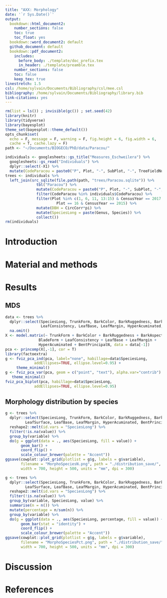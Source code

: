 ```yaml
---
title: "AXX: Morphology"
date: '`r Sys.Date()`'
output:
  bookdown::html_document2:
    number_sections: false
    toc: true
    toc_float: yes
  bookdown::word_document2: default
  github_document: default
  bookdown::pdf_document2:
    includes:
      before_body: ./template/doc_prefix.tex
      in_header: ./template/preamble.tex
    number_sections: false
    toc: false
    keep_tex: true
linestretch: 1.5
csl: /home/sylvain/Documents/Bibliography/csl/mee.csl
bibliography: /home/sylvain/Documents/Bibliography/library.bib
link-citations: yes
---
```


```r
rm(list = ls()) ; invisible(gc()) ; set.seed(42)
library(knitr)
library(tidyverse)
library(bayesplot)
theme_set(bayesplot::theme_default())
opts_chunk$set(
  echo = F, message = F, warning = F, fig.height = 6, fig.width = 6,
  cache = T, cache.lazy = F)
path <- "~/Documents/BIOGECO/PhD/data/Paracou/"
```

```r
individuals <- googlesheets::gs_title("Measures_Eschweilera") %>% 
  googlesheets::gs_read("Individuals") %>% 
  dplyr::select(-X1) %>% 
  mutate(CodeParacou = paste0("P", Plot, "-", SubPlot, "-", TreeFieldNum)) 
trees <- individuals %>% 
  left_join(src_sqlite(file.path(path, "trees/Paracou.sqlite")) %>% 
              tbl("Paracou") %>% 
              mutate(CodeParacou = paste0("P", Plot, "-", SubPlot, "-", TreeFieldNum)) %>% 
              filter(CodeParacou %in% individuals$CodeParacou) %>% 
              filter(Plot %in% c(1, 6, 11, 13:15) & CensusYear == 2017 |
                       Plot == 16 & CensusYear == 2015) %>% 
              mutate(DBH = CircCorr*pi) %>% 
              mutate(SpeciesLong = paste(Genus, Species)) %>% 
              collect())
rm(individuals)
```

# Introduction

# Material and methods

# Results

## MDS

```r
data <- trees %>% 
  dplyr::select(SpeciesLong, TrunkForm, BarkColor, BarkRuggedness, BarkAspect, Lenticels, BladeForm,
                LeafConsistency, LeafBase, LeafMargin, HyperAcuminated, BentPrincipalN) %>% 
  na.omit()
X <- model.matrix(~ TrunkForm + BarkColor + BarkRuggedness + BarkAspect + Lenticels +
               BladeForm + LeafConsistency + LeafBase + LeafMargin + 
               HyperAcuminated + BentPrincipalN, data = data[-1])
pca <- princomp(X[,-1], cor = T)
library(factoextra)
g <- fviz_pca_ind(pca, label="none", habillage=data$SpeciesLong,
             addEllipses=TRUE, ellipse.level=0.95) + 
     theme_minimal()
g <- fviz_pca_var(pca, geom = c("point", "text"), alpha.var="contrib") +
   theme_minimal()
fviz_pca_biplot(pca, habillage=data$SpeciesLong,
             addEllipses=TRUE, ellipse.level=0.95)
```


## Morphology distribution by species

```r
g <- trees %>% 
  dplyr::select(SpeciesLong, TrunkForm, BarkColor, BarkRuggedness, BarkAspect, Lenticels, BladeForm, LeafConsistency,
         LeafSurface, LeafBase, LeafMargin, HyperAcuminated, BentPrincipalN) %>% 
  reshape2::melt(id.vars = "SpeciesLong") %>% 
  filter(!is.na(value)) %>% 
  group_by(variable) %>% 
  do(g = ggplot(data = ., aes(SpeciesLong, fill = value)) +
       geom_bar() +
       coord_flip() +
       scale_colour_brewer(palette = "Accent"))
ggsave(cowplot::plot_grid(plotlist = g$g, labels = g$variable),
       filename = "MorphoSpeciesN.png", path = "./distribution_save/", 
       width = 700, height = 500, units = "mm", dpi = 300)
```

```r
g <- trees %>% 
  dplyr::select(SpeciesLong, TrunkForm, BarkColor, BarkRuggedness, BarkAspect, Lenticels, BladeForm, LeafConsistency,
         LeafSurface, LeafBase, LeafMargin, HyperAcuminated, BentPrincipalN) %>% 
  reshape2::melt(id.vars = "SpeciesLong") %>% 
  filter(!is.na(value)) %>% 
  group_by(variable, SpeciesLong, value) %>% 
  summarise(n = n()) %>% 
  mutate(percentage = n/sum(n)) %>%  
  group_by(variable) %>% 
  do(g = ggplot(data = ., aes(SpeciesLong, percentage, fill = value)) +
       geom_bar(stat = "identity") +
       coord_flip() +
       scale_colour_brewer(palette = "Accent"))
ggsave(cowplot::plot_grid(plotlist = g$g, labels = g$variable),
       filename = "MorphoSpeciesPct.png", path = "./distribution_save/", 
       width = 700, height = 500, units = "mm", dpi = 300)
```

# Discussion

# References
